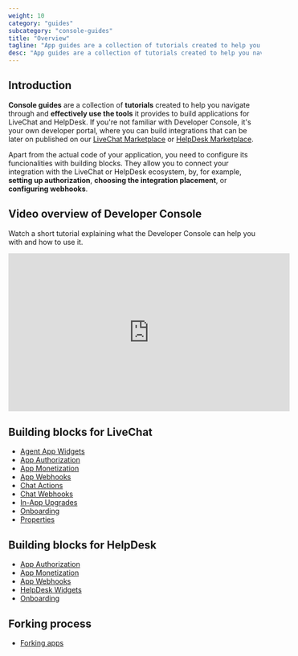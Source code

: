 ```yaml
---
weight: 10
category: "guides"
subcategory: "console-guides"
title: "Overview"
tagline: "App guides are a collection of tutorials created to help you navigate through Developer Console."
desc: "App guides are a collection of tutorials created to help you navigate through Developer Console and effectively use the tools it provides to build applications."
---
```


## Introduction

**Console guides** are a collection of **tutorials** created to help you navigate through <Placeholder id="DEVELOPER_CONSOLE_URL" /> and **effectively use the tools** it provides to build applications for LiveChat and HelpDesk. If you're not familiar with Developer Console, it's your own developer portal, where you can build integrations that can be later on published on our <a href="https://www.livechat.com/marketplace/" target="_blank">LiveChat Marketplace</a> or <a href="https://www.helpdesk.com/marketplace/" target="_blank">HelpDesk Marketplace</a>.

Apart from the actual code of your application, you need to configure its funcionalities with building blocks. They allow you to connect your integration with the LiveChat or HelpDesk ecosystem, by, for example, **setting up authorization**, **choosing the integration placement**, or **configuring webhooks**.

## Video overview of Developer Console

Watch a short tutorial explaining what the Developer Console can help you with and how to use it.

<iframe
  width="560"
  height="315"
  src="https://www.youtube.com/embed/z_7fGblf7dQ"
  frameBorder="0"
  allow="accelerometer; autoplay; encrypted-media; gyroscope; picture-in-picture"
  allowFullScreen
></iframe>

## Building blocks for LiveChat

- [Agent App Widgets](/guides/console-guides/agent-app-widgets/)
- [App Authorization](/guides/console-guides/app-authorization/)
- [App Monetization](/guides/console-guides/app-monetization)
- [App Webhooks](/guides/console-guides/app-webhooks/)
- [Chat Actions](/guides/console-guides/chat-actions/)
- [Chat Webhooks](/guides/console-guides/chat-webhooks/)
- [In-App Upgrades](/guides/console-guides/in-app-upgrades/)
- [Onboarding](/guides/console-guides/onboarding/)
- [Properties](/guides/console-guides/properties/)

## Building blocks for HelpDesk

- [App Authorization](/guides/console-guides/app-authorization/)
- [App Monetization](/guides/console-guides/app-monetization)
- [App Webhooks](/guides/console-guides/app-webhooks/)
- [HelpDesk Widgets](/guides/console-guides/helpdesk-widgets/)
- [Onboarding](/guides/console-guides/onboarding/)

## Forking process

- [Forking apps](/guides/console-guides/forking-apps/)